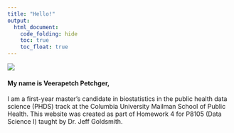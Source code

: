 ```yaml
---
title: "Hello!"
output: 
  html_document:
    code_folding: hide
    toc: true
    toc_float: true
---
```

![](images/welcome.png)

#### My name is Veerapetch Petchger, 
I am a first-year master's candidate in biostatistics in the public health data science (PHDS) track at the Columbia University Mailman School of Public Health. This website was created as part of Homework 4 for P8105 (Data Science I) taught by Dr. Jeff Goldsmith.
